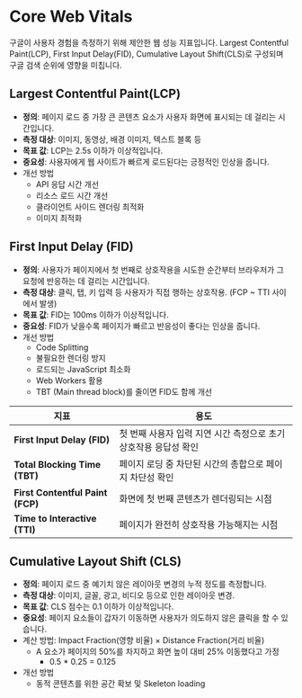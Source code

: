 # Core Web Vitals

구글이 사용자 경험을 측정하기 위해 제안한 웹 성능 지표입니다. 
Largest Contentful Paint(LCP), First Input Delay(FID), Cumulative Layout Shift(CLS)로 구성되며 구글 검색 순위에 영향을 미칩니다.

## Largest Contentful Paint(LCP)
- **정의**: 페이지 로드 중 가장 큰 콘텐츠 요소가 사용자 화면에 표시되는 데 걸리는 시간입니다.
- **측정 대상**: 이미지, 동영상, 배경 이미지, 텍스트 블록 등
- **목표 값**: LCP는 2.5s 이하가 이상적입니다.
- **중요성**: 사용자에게 웹 사이트가 빠르게 로드된다는 긍정적인 인상을 줍니다.
- 개선 방법
  - API 응답 시간 개선
  - 리소스 로드 시간 개선
  - 클라이언트 사이드 렌더링 최적화
  - 이미지 최적화

## First Input Delay (FID)
- **정의**: 사용자가 페이지에서 첫 번째로 상호작용을 시도한 순간부터 브라우저가 그 요청에 반응하는 데 걸리는 시간입니다.
- **측정 대상**: 클릭, 탭, 키 입력 등 사용자가 직접 행하는 상호작용. (FCP ~ TTI 사이에서 발생)
- **목표 값**: FID는 100ms 이하가 이상적입니다.
- **중요성**: FID가 낮을수록 페이지가 빠르고 반응성이 좋다는 인상을 줍니다.
- 개선 방법
  - Code Splitting
  - 불필요한 렌더링 방지
  - 로드되는 JavaScript 최소화
  - Web Workers 활용
  - TBT (Main thread block)를 줄이면 FID도 함께 개선

| **지표**                          | **용도**                                            |
|----------------------------------|----------------------------------------------------|
| **First Input Delay (FID)**      | 첫 번째 사용자 입력 지연 시간 측정으로 초기 상호작용 응답성 확인  |
| **Total Blocking Time (TBT)**    | 페이지 로딩 중 차단된 시간의 총합으로 페이지 차단성 확인        |
| **First Contentful Paint (FCP)** | 화면에 첫 번째 콘텐츠가 렌더링되는 시점                     |
| **Time to Interactive (TTI)**    | 페이지가 완전히 상호작용 가능해지는 시점                     |



## Cumulative Layout Shift (CLS)
- **정의**: 페이지 로드 중 예기치 않은 레이아웃 변경의 누적 정도를 측정합니다.
- **측정 대상**: 이미지, 글꼴, 광고, 비디오 등으로 인한 레이아웃 변경.
- **목표 값**: CLS 점수는 0.1 이하가 이상적입니다.
- **중요성**: 페이지 요소들이 갑자기 이동하면 사용자가 의도하지 않은 클릭을 할 수 있습니다.
- 계산 방법: Impact Fraction(영향 비율) × Distance Fraction(거리 비율)
  - A 요소가 페이지의 50%를 차지하고 화면 높이 대비 25% 이동했다고 가정
    - 0.5 * 0.25 = 0.125
- 개선 방법
  - 동적 콘텐츠를 위한 공간 확보 및 Skeleton loading
